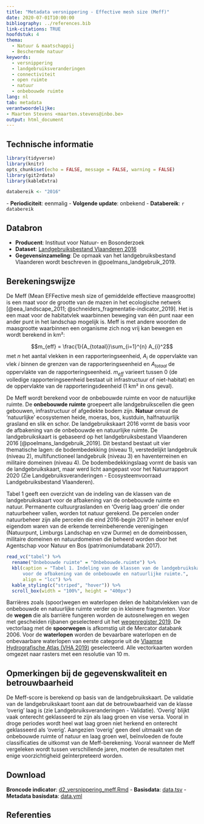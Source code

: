 ```yaml
---
title: "Metadata versnippering - Effective mesh size (Meff)"
date: 2020-07-01T10:00:00
bibliography: ../references.bib
link-citations: TRUE
hoofdstuk: 4
thema:
  - Natuur & maatschappij
  - Beschermde natuur
keywords:
  - versnippering
  - landgebruiksveranderingen
  - connectiviteit
  - open ruimte
  - natuur
  - onbebouwde ruimte
lang: nl
tab: metadata
verantwoordelijke:
- Maarten Stevens <maarten.stevens@inbo.be>
output: html_document
---
```

## Technische informatie

```r
library(tidyverse)
library(knitr)
opts_chunk$set(echo = FALSE, message = FALSE, warning = FALSE)
library(git2rdata)
library(kableExtra)
```

```r
databereik <- "2016"
```
\- **Periodiciteit**: eenmalig
\- **Volgende update**: onbekend
\- **Databereik**: `r databereik`

## Databron

- **Producent**: Instituut voor Natuur- en Bosonderzoek
- **Dataset**: [Landgebruiksbestand Vlaanderen 2016](https://www.geopunt.be/catalogus/datasetfolder/78e82101-8fbc-4a75-b649-b208df2b77be)
- **Gegevensinzameling**: De opmaak van het landgebruiksbestand Vlaanderen wordt beschreven in @poelmans_landgebruik_2019.

## Berekeningswijze

De Meff (Mean EFFective mesh size of gemiddelde effectieve maasgrootte) is een maat voor de grootte van de mazen in het ecologische netwerk [@eea_landscape_2011; @schneiders_fragmentatie-indicator_2019].
Het is een maat voor de habitatvlek waarbinnen beweging van één punt naar een ander punt in het landschap mogelijk is.
Meff is met andere woorden de maasgrootte waarbinnen een organisme zich nog vrij kan bewegen en wordt berekend in km²:

$$m_{eff} = \frac{1}{A_{totaal}}\sum_{i=1}^{n} A_{i}^2$$
met $n$ het aantal vlekken in een rapporteringseenheid, $A_{i}$ de oppervlakte van vlek $i$ binnen de grenzen van de rapporteringseenheid en $A_{totaal}$ de oppervlakte van de rapporteringseenheid. 
$m_{eff}$ varieert tussen 0 (de volledige rapporteringseenheid bestaat uit infrastructuur of niet-habitat) en de oppervlakte van de rapporteringsdeenheid (1 km² in ons geval).

De Meff wordt berekend voor de onbebouwde ruimte en voor de natuurlijke ruimte.
De **onbebouwde ruimte** groepeert alle landgebruikscellen die geen gebouwen, infrastructuur of afgedekte bodem zijn.
**Natuur** omvat de ‘natuurlijke’ ecosystemen heide, moeras, bos, kustduin, halfnatuurlijk grasland en slik en schor. 
De landgebruikskaart 2016 vormt de basis voor de afbakening van de onbebouwde en natuurlijke ruimte.
De landgebruikskaart is gebaseerd op het landgebruiksbestand Vlaanderen 2016 [@poelmans_landgebruik_2019].
Dit bestand bestaat uit vier thematische lagen: de bodembedekking (niveau 1), verstedelijkt landgebruik (niveau 2), multifunctioneel landgebruik (niveau 3) en haventerreinen en militaire domeinen (niveau 4).
De bodembedekkingslaag vormt de basis van de landgebruikskaart, maar werd licht aangepast voor het Natuurrapport 2020 (Zie Landgebruiksveranderingen - Ecosysteemvoorraad Landgebruiksbestand Vlaanderen).

Tabel 1 geeft een overzicht van de indeling van de klassen van de landgebruikskaart voor de afbakening van de onbebouwde ruimte en natuur.
Permanente cultuurgraslanden en 'Overig laag groen' die onder natuurbeheer vallen, worden tot natuur gerekend.
De percelen onder natuurbeheer zijn alle percelen die eind 2016-begin 2017 in beheer en/of eigendom waren van de erkende terreinbeherende verenigingen (Natuurpunt, Limburgs Landschap en vzw Durme) en de domeinbossen, militaire domeinen en natuurdomeinen die beheerd worden door het Agentschap voor Natuur en Bos (patrimoniumdatabank 2017).

```r
read_vc("tabel") %>%
  rename("Onbebouwde ruimte" = "Onbebouwde.ruimte") %>%
  kbl(caption = "Tabel 1. Indeling van de klassen van de landgebruikskaart 2016
      voor de afbakening van de onbebouwde en natuurlijke ruimte.",
      align = "lcc") %>%
  kable_styling(c("striped", "hover")) %>%
  scroll_box(width = "100%", height = "400px")
```

Barrières zoals (spoor)wegen en waterlopen delen de habitatvlekken van de onbebouwde en natuurlijke ruimte verder op in kleinere fragmenten.
Voor de **wegen** die als barrière fungeren worden de autosnelwegen en wegen met gescheiden rijbanen geselecteerd uit het [wegenregister 2019](http://www.geopunt.be/catalogus/webservicefolder/91e33906-ef95-4a1e-810b-d135d0783f43).
De vectorlaag met de **spoorwegen** is afkomstig uit de Mercator databank 2006.
Voor de **waterlopen** worden de bevaarbare waterlopen en de onbevaarbare waterlopen van eerste categorie uit de [Vlaamse Hydrografische Atlas (VHA 2019)](https://www.geopunt.be/catalogus/datasetfolder/408b8ef8-b731-4358-a5b0-9e028e074180) geselecteerd.
Alle vectorkaarten worden omgezet naar rasters met een resolutie van 10 m.

## Opmerkingen bij de gegevenskwaliteit en betrouwbaarheid

De Meff-score is berekend op basis van de landgebruikskaart.
De validatie van de landgebruikskaart toont aan dat de betrouwbaarheid van de klasse 'overig' laag is (zie Landgebruiksveranderingen - Validatie).
'Overig' blijkt vaak onterecht geklasseerd te zijn als laag groen en vise versa. 
Vooral in droge periodes wordt heel wat laag groen niet herkend en onterecht geklasseerd als 'overig'.
Aangezien 'overig' geen deel uitmaakt van de onbebouwde ruimte of natuur en laag groen wel, beïnvloeden de foute classificaties de uitkomst van de Meff-berekening.
Vooral wanneer de Meff vergeleken wordt tussen verschillende jaren, moeten de resultaten met enige voorzichtigheid geïnterpreteerd worden.

## Download

**Broncode indicator**:
[d2_versnippering_meff.Rmd](../d2_versnippering_meff/d2_versnippering_meff.Rmd)
- **Basisdata**: [data.tsv](../d2_versnippering_meff/data.tsv)
- **Metadata basisdata**: [data.yml](../d2_versnippering_meff/data.yml)

## Referenties
